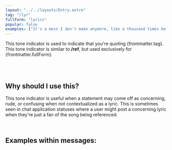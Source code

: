 ```yaml
---
layout: "../../layouts/Entry.astro"
tag: "/lyr"
fullForm: "lyrics"
popular: false
examples: ["It's a mess I don't make anymore, like a thousand times before /lyr", "She said we're friends, but nah, you're not friends with me /lyr", "Laying in my arms, you look so cute under the stars /lyr"]
---
```



This tone indicator is used to indicate that you're quoting {frontmatter.tag}. This tone indicator is similar to **/ref**, but used exclusively for {frontmatter.fullForm}.

<br />
<br />

## Why should I use this?

This tone indicator is useful when a statement may come off as concerning, rude, or confusing when not contextualized as a lyric. This is sometimes seen in chat application statuses where a user might post a concerning lyric when they're just a fan of the song being referenced.

<br />

## Examples within messages:

<Examples examples={frontmatter.examples} />